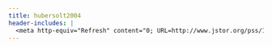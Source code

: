 ```yaml
---
title: hubersolt2004
header-includes: |
  <meta http-equiv="Refresh" content="0; URL=http://www.jstor.org/pss/1555472">
---
```

